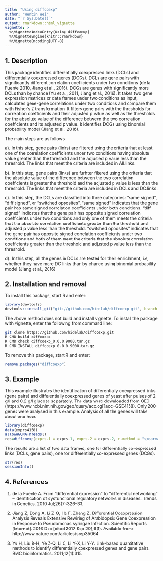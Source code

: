 ```yaml
---
title: "Using diffcoexp"
author: "Wenbin Wei"
date: "`r Sys.Date()`"
output: rmarkdown::html_vignette
vignette: >
  %\VignetteIndexEntry{Using diffcoexp}
  %\VignetteEngine{knitr::rmarkdown}
  %\VignetteEncoding{UTF-8}
---
```


## 1. Description

This package identifies differentially coexpressed links (DCLs) and differentially coexpressed genes (DCGs). DCLs are gene pairs with significantly different correlation coefficients under two conditions (de la Fuente 2010, Jiang et al., 2016). DCGs are genes with significantly more DCLs than by chance (Yu et al., 2011, Jiang et al., 2016). It takes two gene expression matrices or data frames under two conditions as input, calculates gene-gene correlations under two conditions and compare them with Fisher's Z transformation. It filters gene pairs with the thresholds for correlation coefficients and their adjusted p value as well as the thresholds for the absolute value of the difference between the two correlation coefficients and its adjusted p value. It identifies DCGs using binomial probability model (Jiang et al., 2016).

The main steps are as follows:

a). In this step, gene pairs (links) are filtered using the criteria that at least one of the correlation coefficients under two conditions having absolute value greater than the threshold and the adjusted p value less than the threshold. The links that meet the criteria are included in All.links.

b). In this step, gene pairs (links) are furhter filtered using the criteria that the absolute value of the difference between the two correlation coefficients is greater the threshold and the adjusted p value is less than the threshold. The links that meet the criteria are included in DCLs and DC.links.

c). In this step, the DCLs are classified into three categories: "same signed", "diff signed", or "switched opposites". "same signed" indicates that the gene pair has same signed correlation coefficients under both conditions. "diff signed" indicates that the gene pair has opposite signed correlation coefficients under two conditions and only one of them meets the criteria that the absolute correlation coefficients greater than the threshold and adjusted p value less than the threshold. "switched opposites" indicates that the gene pair has opposite signed correlation coefficients under two conditions and both of them meet the criteria that the absolute correlation coefficients greater than the threshold and adjusted p value less than the threshold.

d). In this step, all the genes in DCLs are tested for their enrichment, i.e, whether they have more DC links than by chance using binomial probability model (Jiang et al., 2016)

## 2. Installation and removal

To install this package, start R and enter:
```R
library(devtools)
devtools::install_git("git://github.com/hidelab/diffcoexp.git", branch = "master")
```
The above method does not build and install vignette. To install the package with vignette, enter the following from command line:
```bash
git clone https://github.com/hidelab/diffcoexp.git
R CMD build diffcoexp
R CMD check diffcoexp_0.0.0.9000.tar.gz
R CMD INSTALL diffcoexp_0.0.0.9000.tar.gz
```
To remove this package, start R and enter:
```R
remove.packages("diffcoexp")
```
## 3. Example

This example illustrates the identification of differentially coexpressed links (gene pairs) and differentially coexpressed genes of yeast after pulses of 2 g/l and 0.2 g/l glucose separately. The data were downloaded from GEO (https://www.ncbi.nlm.nih.gov/geo/query/acc.cgi?acc=GSE4158). Only 200 genes were analysed in this example. Analysis of all the genes will take about one hour. 

```r
library(diffcoexp)
data(exprs4158)
allowWGCNAThreads()
res=diffcoexp(exprs.1 = exprs.1, exprs.2 = exprs.2, r.method = "spearman" )
```
The results are a list of two data frames, one for differentially co-expressed links (DCLs, gene pairs), one for differentially co-expressed genes (DCGs).
```r
str(res)
sessionInfo()
```
## 4. References
1. de la Fuente A. From “differential expression” to “differential networking” – identification of dysfunctional regulatory networks in diseases. Trends in Genetics. 2010 Jul;26(7):326–33. 

2. Jiang Z, Dong X, Li Z-G, He F, Zhang Z. Differential Coexpression Analysis Reveals Extensive Rewiring of Arabidopsis Gene Coexpression in Response to Pseudomonas syringae Infection. Scientific Reports [Internet]. 2016 Dec [cited 2017 Sep 20];6(1). Available from: http://www.nature.com/articles/srep35064

3. Yu H, Liu B-H, Ye Z-Q, Li C, Li Y-X, Li Y-Y. Link-based quantitative methods to identify differentially coexpressed genes and gene pairs. BMC bioinformatics. 2011;12(1):315.

